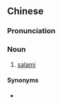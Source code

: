{{also|萨拉米}}
==Chinese==
{{zh-forms|s=萨拉米}}

===Pronunciation===
{{zh-pron
|m=sàlāmǐ
|cat=n
}}

===Noun===
{{zh-noun}}

# [[salami]]

====Synonyms====
* {{zh-l|莎樂美}}